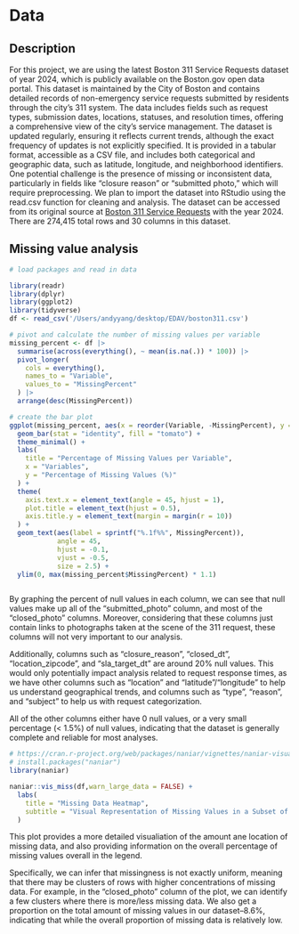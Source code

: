 # Data

## Description

For this project, we are using the latest Boston 311 Service Requests dataset of year 2024, which is publicly available on the Boston.gov open data portal. This dataset is maintained by the City of Boston and contains detailed records of non-emergency service requests submitted by residents through the city's 311 system. The data includes fields such as request types, submission dates, locations, statuses, and resolution times, offering a comprehensive view of the city's service management. The dataset is updated regularly, ensuring it reflects current trends, although the exact frequency of updates is not explicitly specified. It is provided in a tabular format, accessible as a CSV file, and includes both categorical and geographic data, such as latitude, longitude, and neighborhood identifiers. One potential challenge is the presence of missing or inconsistent data, particularly in fields like "closure reason" or "submitted photo," which will require preprocessing. We plan to import the dataset into RStudio using the read.csv function for cleaning and analysis. The dataset can be accessed from its original source at [Boston 311 Service Requests](https://data.boston.gov/dataset/311-service-requests) with the year 2024. There are 274,415 total rows and 30 columns in this dataset.

## Missing value analysis


```r
# load packages and read in data

library(readr)
library(dplyr)
library(ggplot2)
library(tidyverse)
df <- read_csv('/Users/andyyang/desktop/EDAV/boston311.csv')

# pivot and calculate the number of missing values per variable
missing_percent <- df |>
  summarise(across(everything(), ~ mean(is.na(.)) * 100)) |>
  pivot_longer(
    cols = everything(),
    names_to = "Variable",
    values_to = "MissingPercent"
  ) |>
  arrange(desc(MissingPercent))

# create the bar plot
ggplot(missing_percent, aes(x = reorder(Variable, -MissingPercent), y = MissingPercent)) +
  geom_bar(stat = "identity", fill = "tomato") +
  theme_minimal() +
  labs(
    title = "Percentage of Missing Values per Variable",
    x = "Variables",
    y = "Percentage of Missing Values (%)"
  ) +
  theme(
    axis.text.x = element_text(angle = 45, hjust = 1),
    plot.title = element_text(hjust = 0.5),
    axis.title.y = element_text(margin = margin(r = 10))
  ) +
  geom_text(aes(label = sprintf("%.1f%%", MissingPercent)), 
            angle = 45,
            hjust = -0.1, 
            vjust = -0.5, 
            size = 2.5) +
  ylim(0, max(missing_percent$MissingPercent) * 1.1)



```
By graphing the percent of null values in each column, we can see that null values make up all of the "submitted_photo" column, and most of the "closed_photo" columns. Moreover, considering that these columns just contain links to photographs taken at the scene of the 311 request, these columns will not very important to our analysis.

Additionally, columns such as "closure_reason", "closed_dt", "location_zipcode", and "sla_target_dt" are around 20% null values. This would only potentially impact analysis related to request response times, as we have other columns such as "location" and "latitude"/"longitude" to help us understand geographical trends, and columns such as "type", "reason", and "subject" to help us with request categorization.

All of the other columns either have 0 null values, or a very small percentage (< 1.5%) of null values, indicating that the dataset is generally complete and reliable for most analyses.


```r
# https://cran.r-project.org/web/packages/naniar/vignettes/naniar-visualisation.html
# install.packages("naniar")
library(naniar)

naniar::vis_miss(df,warn_large_data = FALSE) +
  labs(
    title = "Missing Data Heatmap",
    subtitle = "Visual Representation of Missing Values in a Subset of df"
  )
```
This plot provides a more detailed visualiation of the amount ane location of missing data, and also providing information on the overall percentage of missing values overall in the legend. 

Specifically, we can infer that missingness is not exactly uniform, meaning that there may be clusters of rows with higher concentrations of missing data. For example, in the "closed_photo" column of the plot, we can identify a few clusters where there is more/less missing data. We also get a proportion on the total amount of missing values in our dataset--8.6%, indicating that while the overall proportion of missing data is relatively low.




